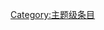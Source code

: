 {{catmore1|[[Wikipedia:篮球专题|Wikipedia:篮球专题]]}}
{{Articles by Quality|topic=篮球|project=篮球|format=TOC}}
{{emptycat}}

[[Category:主题级条目|Category:主题级条目]]